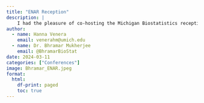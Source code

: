 ```yaml
---
title: "ENAR Reception"
description: |
    I had the pleasure of co-hosting the Michigan Biostatistics reception at ENAR with Dr. Bhramar Mukherjee.
author:
  - name: Hanna Venera
    email: venerahm@umich.edu
  - name: Dr. Bhramar Mukherjee
    email: @BhramarBioStat
date: 2024-03-11
categories: ["Conferences"]
image: Bhramar_ENAR.jpeg
format:
  html:
    df-print: paged
    toc: true
---
```


<blockquote class="twitter-tweet">
  <a href="https://x.com/BhramarBioStat/status/1767349363905294393"></a>
</blockquote> 
<script async src="https://platform.twitter.com/widgets.js" charset="utf-8"></script>